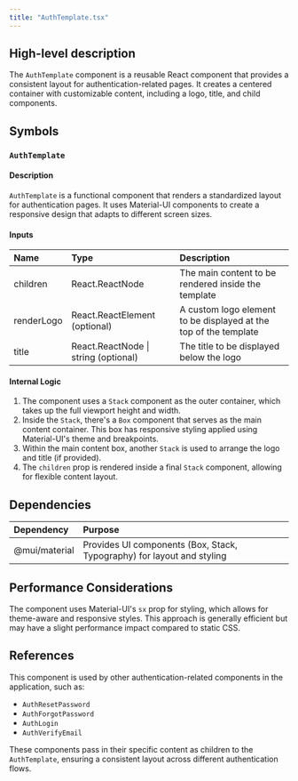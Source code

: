```yaml
---
title: "AuthTemplate.tsx"
---
```


## High-level description
The `AuthTemplate` component is a reusable React component that provides a consistent layout for authentication-related pages. It creates a centered container with customizable content, including a logo, title, and child components.

## Symbols

### `AuthTemplate`
#### Description
`AuthTemplate` is a functional component that renders a standardized layout for authentication pages. It uses Material-UI components to create a responsive design that adapts to different screen sizes.

#### Inputs
| Name | Type | Description |
|:-----|:-----|:------------|
| children | React.ReactNode | The main content to be rendered inside the template |
| renderLogo | React.ReactElement (optional) | A custom logo element to be displayed at the top of the template |
| title | React.ReactNode \| string (optional) | The title to be displayed below the logo |

#### Internal Logic
1. The component uses a `Stack` component as the outer container, which takes up the full viewport height and width.
2. Inside the `Stack`, there's a `Box` component that serves as the main content container. This box has responsive styling applied using Material-UI's theme and breakpoints.
3. Within the main content box, another `Stack` is used to arrange the logo and title (if provided).
4. The `children` prop is rendered inside a final `Stack` component, allowing for flexible content layout.

## Dependencies
| Dependency | Purpose |
|:-----------|:--------|
| @mui/material | Provides UI components (Box, Stack, Typography) for layout and styling |

## Performance Considerations
The component uses Material-UI's `sx` prop for styling, which allows for theme-aware and responsive styles. This approach is generally efficient but may have a slight performance impact compared to static CSS.

## References
This component is used by other authentication-related components in the application, such as:
- `AuthResetPassword`
- `AuthForgotPassword`
- `AuthLogin`
- `AuthVerifyEmail`

These components pass in their specific content as children to the `AuthTemplate`, ensuring a consistent layout across different authentication flows.